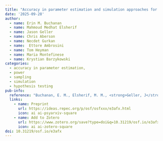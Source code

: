 ```yaml
---
title: "Accuracy in parameter estimation and simulation approaches for sample size planning with multiple stimuli"
date: '2025-09-28'
author:
  - name: Erin M. Buchanan 
  - name: Mahmoud Medhat Elsherif
  - name: Jason Geller
  - name: Chris Aberson
  - name: Necdet Gurkan
  - name:  Ettore Ambrosini
  - name: Tom Heyman
  - name: Maria Montefinese
  - name: Krystian Barzykowski
categories: 
  - accuracy in parameter estimation,
  - power
  - sampling
  - simulation
  - hypothesis testing
pub-info:
  reference: "Buchanan, E. M., Elsherif, M. M., <strong>Geller, J</strong>., Aberson, C., Gurkan, N., Ambrosini, E., Heyman, T., Montefinese, M., vanpaemel, W., & Barzykowski, K. (in press). Accuracy in parameter estimation and simulation approaches for sample size planning with multiple stimuli. <em>Behavioral Research Methods</em>."
  links:
    - name: Preprint
      url: https://ideas.repec.org/p/osf/osfxxx/e3afx.html
      icon: ai ai-psyarxiv-square
    - name: Add to Zotero
      url: https://www.zotero.org/save?type=doi&q=10.31219/osf.io/e3afx
      icon: ai ai-zotero-square
doi: 10.31219/osf.io/e3afx
---
```

